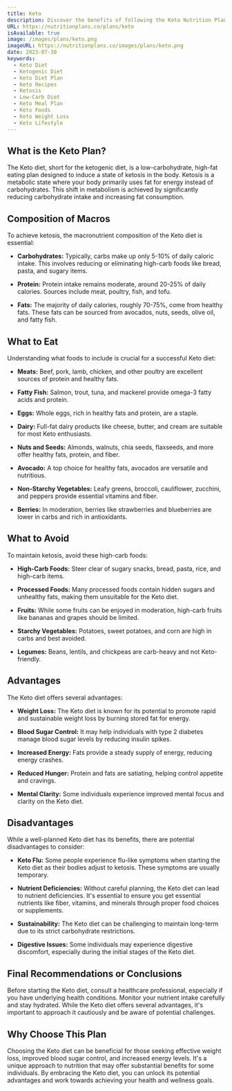 ```yaml
---
title: Keto
description: Discover the benefits of following the Keto Nutrition Plan!
URL: https://nutritionplans.co/plans/keto
isAvailable: true
image: /images/plans/keto.png
imageURL: https://nutritionplans.co/images/plans/keto.png
date: 2023-07-30
keywords:
  - Keto Diet
  - Ketogenic Diet
  - Keto Diet Plan
  - Keto Recipes
  - Ketosis
  - Low-Carb Diet
  - Keto Meal Plan
  - Keto Foods
  - Keto Weight Loss
  - Keto Lifestyle
---
```


## What is the Keto Plan?

The Keto diet, short for the ketogenic diet, is a low-carbohydrate, high-fat eating plan designed to induce a state of ketosis in the body. Ketosis is a metabolic state where your body primarily uses fat for energy instead of carbohydrates. This shift in metabolism is achieved by significantly reducing carbohydrate intake and increasing fat consumption.

## Composition of Macros

To achieve ketosis, the macronutrient composition of the Keto diet is essential:

- **Carbohydrates:** Typically, carbs make up only 5-10% of daily caloric intake. This involves reducing or eliminating high-carb foods like bread, pasta, and sugary items.

- **Protein:** Protein intake remains moderate, around 20-25% of daily calories. Sources include meat, poultry, fish, and tofu.

- **Fats:** The majority of daily calories, roughly 70-75%, come from healthy fats. These fats can be sourced from avocados, nuts, seeds, olive oil, and fatty fish.

## What to Eat

Understanding what foods to include is crucial for a successful Keto diet:

- **Meats:** Beef, pork, lamb, chicken, and other poultry are excellent sources of protein and healthy fats.

- **Fatty Fish:** Salmon, trout, tuna, and mackerel provide omega-3 fatty acids and protein.

- **Eggs:** Whole eggs, rich in healthy fats and protein, are a staple.

- **Dairy:** Full-fat dairy products like cheese, butter, and cream are suitable for most Keto enthusiasts.

- **Nuts and Seeds:** Almonds, walnuts, chia seeds, flaxseeds, and more offer healthy fats, protein, and fiber.

- **Avocado:** A top choice for healthy fats, avocados are versatile and nutritious.

- **Non-Starchy Vegetables:** Leafy greens, broccoli, cauliflower, zucchini, and peppers provide essential vitamins and fiber.

- **Berries:** In moderation, berries like strawberries and blueberries are lower in carbs and rich in antioxidants.

## What to Avoid

To maintain ketosis, avoid these high-carb foods:

- **High-Carb Foods:** Steer clear of sugary snacks, bread, pasta, rice, and high-carb items.

- **Processed Foods:** Many processed foods contain hidden sugars and unhealthy fats, making them unsuitable for the Keto diet.

- **Fruits:** While some fruits can be enjoyed in moderation, high-carb fruits like bananas and grapes should be limited.

- **Starchy Vegetables:** Potatoes, sweet potatoes, and corn are high in carbs and best avoided.

- **Legumes:** Beans, lentils, and chickpeas are carb-heavy and not Keto-friendly.

## Advantages

The Keto diet offers several advantages:

- **Weight Loss:** The Keto diet is known for its potential to promote rapid and sustainable weight loss by burning stored fat for energy.

- **Blood Sugar Control:** It may help individuals with type 2 diabetes manage blood sugar levels by reducing insulin spikes.

- **Increased Energy:** Fats provide a steady supply of energy, reducing energy crashes.

- **Reduced Hunger:** Protein and fats are satiating, helping control appetite and cravings.

- **Mental Clarity:** Some individuals experience improved mental focus and clarity on the Keto diet.

## Disadvantages

While a well-planned Keto diet has its benefits, there are potential disadvantages to consider:

- **Keto Flu:** Some people experience flu-like symptoms when starting the Keto diet as their bodies adjust to ketosis. These symptoms are usually temporary.

- **Nutrient Deficiencies:** Without careful planning, the Keto diet can lead to nutrient deficiencies. It's essential to ensure you get essential nutrients like fiber, vitamins, and minerals through proper food choices or supplements.

- **Sustainability:** The Keto diet can be challenging to maintain long-term due to its strict carbohydrate restrictions.

- **Digestive Issues:** Some individuals may experience digestive discomfort, especially during the initial stages of the Keto diet.

## Final Recommendations or Conclusions

Before starting the Keto diet, consult a healthcare professional, especially if you have underlying health conditions. Monitor your nutrient intake carefully and stay hydrated. While the Keto diet offers several advantages, it's important to approach it cautiously and be aware of potential challenges.

## Why Choose This Plan

Choosing the Keto diet can be beneficial for those seeking effective weight loss, improved blood sugar control, and increased energy levels. It's a unique approach to nutrition that may offer substantial benefits for some individuals. By embracing the Keto diet, you can unlock its potential advantages and work towards achieving your health and wellness goals.
